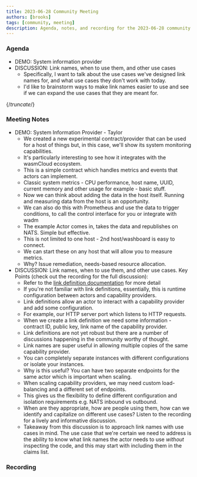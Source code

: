 ```yaml
---
title: 2023-06-28 Community Meeting
authors: [brooks]
tags: [community, meeting]
description: Agenda, notes, and recording for the 2023-06-28 community meeting
---
```



### Agenda

- DEMO: System information provider
- DISCUSSION: Link names, when to use them, and other use cases
  - Specifically, I want to talk about the use cases we've designed link names for, and what use cases they don't work with today.
  - I'd like to brainstorm ways to make link names easier to use and see if we can expand the use cases that they are meant for.

{/*truncate*/}

### Meeting Notes

- DEMO: System Information Provider - Taylor
  - We created a new experimental contract/provider that can be used for a host of things but, in this case, we'll show its system monitoring capabilities.
  - It's particularly interesting to see how it integrates with the wasmCloud ecosystem.
  - This is a simple contract which handles metrics and events that actors can implement.
  - Classic system metrics - CPU performance, host name, UUID, current memory and other usage for example - basic stuff.
  - Now we can think about adding the data in the host itself. Running and measuring data from the host is an opportunity.
  - We can also do this with Prometheus and use the data to trigger conditions, to call the control interface for you or integrate with wadm
  - The example Actor comes in, takes the data and republishes on NATS. Simple but effective.
  - This is not limited to one host - 2nd host/washboard is easy to connect.
  - We can start these on any host that will allow you to measure metrics.
  - Why? Issue remediation, needs-based resource allocation.
- DISCUSSION: Link names, when to use them, and other use cases. Key Points (check out the recording for the full discussion):
  - Refer to the [link definition documentation](https://wasmcloud.com/docs/concepts/runtime-linking/link-definitions) for more detail
  - If you're not familiar with link definitions, essentially, this is runtime configuration between actors and capability providers.
  - Link definitions allow an actor to interact with a capability provider and add some configuration.
  - For example, our HTTP server port which listens to HTTP requests.
  - When we create a link definition we need some information - contract ID, public key, link name of the capability provider.
  - Link definitions are not yet robust but there are a number of discussions happening in the community worthy of thought.
  - Link names are super useful in allowing multiple copies of the same capability provider.
  - You can completely separate instances with different configurations or isolate your instances.
  - Why is this useful? You can have two separate endpoints for the same actor which is important when scaling.
  - When scaling capability providers, we may need custom load-balancing and a different set of endpoints.
  - This gives us the flexibility to define different configuration and isolation requirements e.g. NATS inbound vs outbound.
  - When are they appropriate, how are people using them, how can we identify and capitalize on different use cases? Listen to the recording for a lively and informative discussion.
  - Takeaway from this discussion is to approach link names with use cases in mind. The use case that we're certain we need to address is the ability to know what link names the actor needs to use _without_ inspecting the code, and this may start with including them in the claims list.

### Recording

<ReactPlayer url='https://www.youtube.com/watch?v=zT_HUMusMx8' controls />
